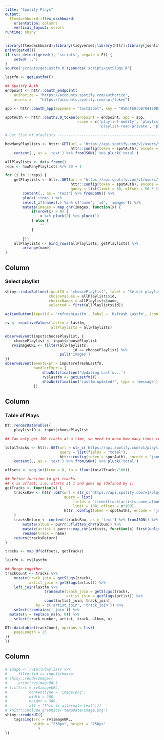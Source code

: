 ```yaml
---
title: "Spotify Plays"
output: 
  flexdashboard::flex_dashboard:
    orientation: columns
    vertical_layout: scroll
runtime: shiny
---
```


```r
library(flexdashboard);library(tidyverse);library(httr);library(jsonlite);library(shiny);library(DT)
print(getwd())
if (str_detect(getwd(), 'scripts', negate = F)) {
    setwd('..')
}
source('scripts/getLastfm.R');source('scripts/getSlugs.R')

lastfm <- getLastfm(F)

## Spotify Auth
endpoint <- httr::oauth_endpoint(
    authorize = "https://accounts.spotify.com/authorize",
    access =    "https://accounts.spotify.com/api/token")

app <- httr::oauth_app(appname = "last2spot", key = "95bdfb9cb87841208145ede83a2dd878",secret = "2ada4a2188b7420d8833b2fe783e5c03")

spotAuth <- httr::oauth2.0_token(endpoint = endpoint, app = app,
                                 scope = c('playlist-modify', 'playlist-modify-private',
                                           'playlist-read-private', 'playlist-read-collaborative'))

# Get list of playlists ---------------------------------------------------

howManyPlaylists <- httr::GET(url = "https://api.spotify.com/v1/users/tomcopple/playlists",
                              httr::config(token = spotAuth), encode = 'json') %>% 
    content(., as = 'text') %>% fromJSON() %>% pluck('total')

allPlaylists <- data.frame()
reps <- howManyPlaylists %/% 50 + 1

for (i in 1:reps) {
    getPlaylists <- httr::GET(url = "https://api.spotify.com/v1/users/tomcopple/playlists",
                              httr::config(token = spotAuth), encode = 'json',
                              query = list(limit = 50, offset = 50 * (i - 1))) %>% 
        content(., as = 'text') %>% fromJSON() %>% 
        pluck('items') %>% 
        select_if(names(.) %in% c('name', 'id', 'images')) %>% 
        mutate(images = map_chr(images, function(x) {
            if(nrow(x) > 0) {
                x %>% pluck(2) %>% pluck(1)
            } else {
                ""
            }
            
        }))
    allPlaylists <- bind_rows(allPlaylists, getPlaylists) %>% 
        arrange(name)
}

```

Column {.sidebar}
-----------------------------------------------------------------------

### Select playlist

```r
shiny::radioButtons(inputId = 'choosePlaylist', label = 'Select playlist',
                    choiceValues = allPlaylists$id,
                    choiceNames = allPlaylists$name,
                    selected = first(allPlaylists$id))

actionButton(inputId = 'refreshLastfm', label = 'Refresh Lastfm', icon = icon('refresh'))

rv <- reactiveValues(lastfm = lastfm,
                     allPlaylists = allPlaylists)

observeEvent(input$choosePlaylist, {
    choosePlaylist <- input$choosePlaylist
   rv$imageURL <- filter(allPlaylists,
                               id == choosePlaylist) %>% 
                         pull('images')
})
observeEvent(eventExpr = input$refreshLastfm,
             handlerExpr = {
                 showNotification('Updating Lastfm...')
                 rv$lastfm <- getLastfm(T)
                 showNotification('Lastfm updated!', type = 'message')
             })
```

Column {data-width=650}
-----------------------------------------------------------------------

### Table of Plays

```r
DT::renderDataTable({
    playlistID <- input$choosePlaylist

## Can only get 100 tracks at a time, so need to know how many times to run it

totalTracks <- httr::GET(url = str_c('https://api.spotify.com/v1/playlists/', playlistID, '/tracks'),
                         query = list(fields = "total"),
                         httr::config(token = spotAuth), encode = 'json') %>% 
    content(., as = 'text') %>% fromJSON() %>% pluck('total')

offsets <- seq.int(from = 0, to = floor(totalTracks/100))

## Define function to get tracks
## x is offset, i.e. starts at 1 and goes up (defined by i)
getTracks <- function(x) {
    tracksRaw <- httr::GET(url = str_c('https://api.spotify.com/v1/playlists/', playlistID, '/tracks'),
                           query = list(
                               fields = "items(track(artists.name,album(name),track_number,name))",
                               limit = 100, offset = x*100),
                           httr::config(token = spotAuth), encode = 'json'
    )
    tracksReturn <- content(tracksRaw, as = 'text') %>% fromJSON() %>% pluck('items') %>% pluck('track') %>% as_tibble() %>% 
        mutate(album = purrr::flatten_chr(album)) %>% 
        mutate(artist = purrr::map_chr(artists, function(x) first(unlist(x))), .keep = 'unused') %>% 
        rename(track = name)
    return(tracksReturn)
}

tracks <- map_df(offsets, getTracks)

lastfm <- rv$lastfm

## Merge together
trackCount <- tracks %>% 
    mutate(track_join = getSlugs(track),
           artist_join = getSlugs(artist)) %>% 
    left_join(lastfm %>% 
                  transmute(track_join = getSlugs(track),
                            artist_join = getSlugs(artist)) %>% 
                  count(artist_join, track_join),
              by = c('artist_join', 'track_join')) %>% 
    select(!contains('_join')) %>% 
  mutate(n = replace_na(n, 0)) %>% 
    select(track_number, artist, track, album, n)

DT::datatable(trackCount, options = list(
    pageLength = 25
))
})

```

Column {data-width=150}
-----------------------------------------------------------------------

### 

```r
# image <- rv$allPlaylists %>% 
#     filter(id == input$choose)
# shiny::renderImage({
#     print(rv$imageURL)
# list(src = rv$imageURL,
#          contentType = 'image/png',
#          width = 300,
#          height = 300,
#          alt = "This is alternate text")})
# knitr::include_graphics('tempData/image.png')
shiny::renderUI({
    tags$img(src = rv$imageURL,
             width = "250px", height = "250px"
               )
})
```